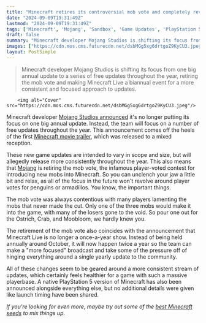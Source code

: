 ```yaml
---
title: "Minecraft retires its controversial mob vote and completely revamps how it does updates: 'We know that you want new Minecraft content more often'"
date: "2024-09-09T19:31:49Z"
lastmod: "2024-09-09T19:31:49Z"
tags: ['Minecraft', 'Mojang', 'Sandbox', 'Game Updates', 'PlayStation 5', 'Free Updates', 'Multiplayer']
draft: false
summary: "Minecraft developer Mojang Studios is shifting its focus from one big annual update to a series of free updates throughout the year, retiring the mob vote and making Minecraft Live a biannual event for a more consistent and focused approach to updates."
images: ["https://cdn.mos.cms.futurecdn.net/dsbMGg5xg6drtgoZ9KyCU3.jpeg"]
layout: PostSimple
---
```

> Minecraft developer Mojang Studios is shifting its focus from one big annual update to a series of free updates throughout the year, retiring the mob vote and making Minecraft Live a biannual event for a more consistent and focused approach to updates.


        <img alt="Cover" src="https://cdn.mos.cms.futurecdn.net/dsbMGg5xg6drtgoZ9KyCU3.jpeg"/>
        
Minecraft developer [Mojang Studios announced](https://www.minecraft.net/en-us/article/the-future-of-minecrafts-development) it's no longer putting its focus on one big annual update. Instead, the team will focus on a number of free updates throughout the year. This announcement comes off the heels of the first [Minecraft movie trailer](https://www.gamesradar.com/games/minecraft/the-minecraft-movie-is-drawing-the-most-dangerous-comparison-imaginable-as-viewers-invoke-the-borderlands-movie-and-its-dollar90-million-box-office-failure/), which was released to a mixed reception. 

These new game updates are intended to vary in scope and size, but will allegedly release more consistently throughout the year. This also means that [Mojang](https://www.gamesradar.com/tag/mojang/) is retiring the mob vote, the infamous player-voted contest for introducing new mobs into Minecraft. So you can unclench your jaw a little bit and relax, as all of the focus in the future won't revolve around player votes for penguins or armadillos. You know, the important things.

The mob vote was always contentious with many players lamenting the mobs that never made the cut. Only one of the three mobs would make it into the game, with many of the losers gone to the void. So pour one out for the Ostrich, Crab, and Moobloom, we hardly knew you.

The retirement of the mob vote also coincides with the announcement that Minecraft Live is no longer a once-a-year show. Instead of being held annually around October, it will now happen twice a year so the team can make a "more focused" broadcast and take some of the pressure off of hinging everything around a single yearly update to the community.

All of these changes seem to be geared around a more consistent stream of updates, which certainly feels healthier for a game with such a massive playerbase. A native PlayStation 5 version of Minecraft has also been announced alongside everything else, but no additional details were given like launch timing have been shared.

*If you're looking for even more, maybe try out some of the *[<em>best Minecraft seeds</em>](https://www.gamesradar.com/best-minecraft-seeds/)* to mix things up.*
        